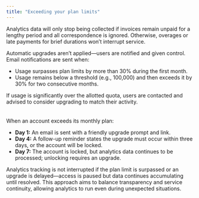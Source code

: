```yaml
---
title: "Exceeding your plan limits"
---
```


Analytics data will only stop being collected if invoices remain unpaid for a lengthy period and all correspondence is ignored. Otherwise, overages or late payments for brief durations won’t interrupt service.

Automatic upgrades aren’t applied—users are notified and given control. Email notifications are sent when:

- Usage surpasses plan limits by more than 30% during the first month.
- Usage remains below a threshold (e.g., 100,000) and then exceeds it by 30% for two consecutive months.

If usage is significantly over the allotted quota, users are contacted and advised to consider upgrading to match their activity. \
\
\
When an account exceeds its monthly plan:

- **Day 1:** An email is sent with a friendly upgrade prompt and link.
- **Day 4:** A follow-up reminder states the upgrade must occur within three days, or the account will be locked.
- **Day 7:** The account is locked, but analytics data continues to be processed; unlocking requires an upgrade.

Analytics tracking is not interrupted if the plan limit is surpassed or an upgrade is delayed—access is paused but data continues accumulating until resolved. This approach aims to balance transparency and service continuity, allowing analytics to run even during unexpected situations.